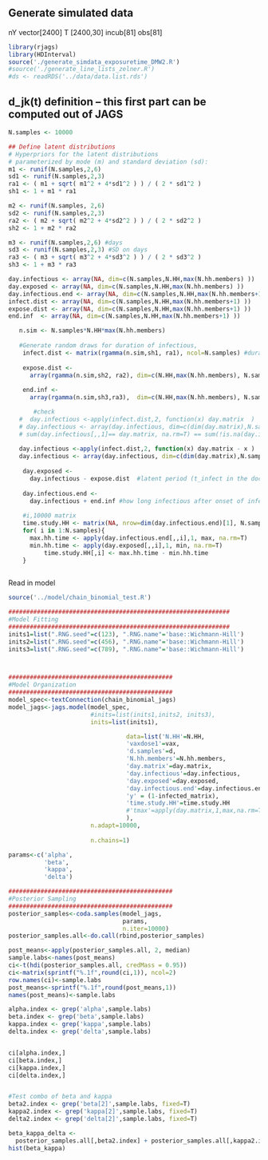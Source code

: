 ## Generate simulated data
nY vector[2400]
T [2400,30]
incub[81]
obs[81]

```r
library(rjags)
library(HDInterval)
source('./generate_simdata_exposuretime_DMW2.R') 
#source('./generate_line_lists_zelner.R') 
#ds <- readRDS('../data/data.list.rds')
```


## d_jk(t) definition -- this first part can be computed out of JAGS

```r

N.samples <- 10000

## Define latent distributions
# Hyperpriors for the latent distributions
# parameterized by mode (m) and standard deviation (sd):
m1 <- runif(N.samples,2,6)
sd1 <- runif(N.samples,2,3) 
ra1 <- ( m1 + sqrt( m1^2 + 4*sd1^2 ) ) / ( 2 * sd1^2 )
sh1 <- 1 + m1 * ra1

m2 <- runif(N.samples, 2,6)
sd2 <- runif(N.samples,2,3)
ra2 <- ( m2 + sqrt( m2^2 + 4*sd2^2 ) ) / ( 2 * sd2^2 )
sh2 <- 1 + m2 * ra2

m3 <- runif(N.samples,2,6) #days
sd3 <- runif(N.samples,2,3) #SD on days
ra3 <- ( m3 + sqrt( m3^2 + 4*sd3^2 ) ) / ( 2 * sd3^2 )
sh3 <- 1 + m3 * ra3

day.infectious <- array(NA, dim=c(N.samples,N.HH,max(N.hh.members) ))
day.exposed <- array(NA, dim=c(N.samples,N.HH,max(N.hh.members) ))
day.infectious.end <- array(NA, dim=c(N.samples,N.HH,max(N.hh.members+1) ))
infect.dist <- array(NA, dim=c(N.samples,N.HH,max(N.hh.members+1) ))
expose.dist <- array(NA, dim=c(N.samples,N.HH,max(N.hh.members+1) ))
end.inf  <- array(NA, dim=c(N.samples,N.HH,max(N.hh.members+1) ))

   n.sim <- N.samples*N.HH*max(N.hh.members)
    
   #Generate random draws for duration of infectious, 
    infect.dist <- matrix(rgamma(n.sim,sh1, ra1), ncol=N.samples) #duration infectiousness
    
    expose.dist <- 
      array(rgamma(n.sim,sh2, ra2), dim=c(N.HH,max(N.hh.members), N.samples)) 
    
    end.inf <-
      array(rgamma(n.sim,sh3,ra3),  dim=c(N.HH,max(N.hh.members), N.samples)) 

       #check
   #  day.infectious <-apply(infect.dist,2, function(x) day.matrix  )
   # day.infectious <- array(day.infectious, dim=c(dim(day.matrix),N.samples ))
   # sum(day.infectious[,,1]== day.matrix, na.rm=T) == sum(!is.na(day.infectious[,,1]))
    
   day.infectious <-apply(infect.dist,2, function(x) day.matrix - x )
   day.infectious <- array(day.infectious, dim=c(dim(day.matrix),N.samples ))
   
    day.exposed <-  
      day.infectious - expose.dist  #latent period (t_infect in the document)
    
    day.infectious.end <- 
      day.infectious + end.inf #how long infectious after onset of infectiousness
    
    #i,10000 matrix
    time.study.HH <- matrix(NA, nrow=dim(day.infectious.end)[1], N.samples)
    for( i in 1:N.samples){
      max.hh.time <- apply(day.infectious.end[,,i],1, max, na.rm=T)
      min.hh.time <- apply(day.exposed[,,i],1, min, na.rm=T)
          time.study.HH[,i] <- max.hh.time - min.hh.time
    }
    
```

Read in model
```r
source('../model/chain_binomial_test.R')
```

```r
##############################################################
#Model Fitting
##############################################################
inits1=list(".RNG.seed"=c(123), ".RNG.name"='base::Wichmann-Hill')
inits2=list(".RNG.seed"=c(456), ".RNG.name"='base::Wichmann-Hill')
inits3=list(".RNG.seed"=c(789), ".RNG.name"='base::Wichmann-Hill')



##############################################
#Model Organization
##############################################
model_spec<-textConnection(chain_binomial_jags)
model_jags<-jags.model(model_spec, 
                       #inits=list(inits1,inits2, inits3),
                       inits=list(inits1),

                                 data=list('N.HH'=N.HH,
                                 'vaxdose1'=vax,                                                       #'vaxdose2'=vaxdose2,
                                 'd.samples'=d,
                                 'N.hh.members'=N.hh.members,
                                 'day.matrix'=day.matrix,
                                 'day.infectious'=day.infectious,
                                 'day.exposed'=day.exposed,
                                 'day.infectious.end'=day.infectious.end,
                                 'y' = (1-infected_matrix),
                                 'time.study.HH'=time.study.HH
                                 #'tmax'=apply(day.matrix,1,max,na.rm=T)
                                 ),
                       n.adapt=10000, 
                       
                       n.chains=1)

```

```r
params<-c('alpha',
          'beta',
          'kappa',
          'delta')

##############################################
#Posterior Sampling
##############################################
posterior_samples<-coda.samples(model_jags, 
                                params, 
                                n.iter=10000)
posterior_samples.all<-do.call(rbind,posterior_samples)

post_means<-apply(posterior_samples.all, 2, median)
sample.labs<-names(post_means)
ci<-t(hdi(posterior_samples.all, credMass = 0.95))
ci<-matrix(sprintf("%.1f",round(ci,1)), ncol=2)
row.names(ci)<-sample.labs
post_means<-sprintf("%.1f",round(post_means,1))
names(post_means)<-sample.labs

alpha.index <- grep('alpha',sample.labs)
beta.index <- grep('beta',sample.labs)
kappa.index <- grep('kappa',sample.labs)
delta.index <- grep('delta',sample.labs)


ci[alpha.index,]
ci[beta.index,]
ci[kappa.index,]
ci[delta.index,]


#Test combo of beta and kappa
beta2.index <- grep('beta[2]',sample.labs, fixed=T)
kappa2.index <- grep('kappa[2]',sample.labs, fixed=T)
delta2.index <- grep('delta[2]',sample.labs, fixed=T)

beta_kappa_delta <- 
  posterior_samples.all[,beta2.index] + posterior_samples.all[,kappa2.index]
hist(beta_kappa)
```



